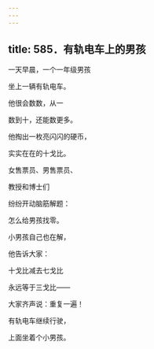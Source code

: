 ```yaml
---
---
---
```

title: 585．有轨电车上的男孩
---




一天早晨，一个一年级男孩

坐上一辆有轨电车。

他很会数数，从一

数到十，还能数更多。

他掏出一枚亮闪闪的硬币，

实实在在的十戈比。

女售票员、男售票员、

教授和博士们

纷纷开动脑筋解题：

怎么给男孩找零。

小男孩自己也在解，

他告诉大家：

十戈比减去七戈比

永远等于三戈比——

大家齐声说：重复一遍！

有轨电车继续行驶，

上面坐着个小男孩。